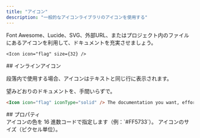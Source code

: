 ```yaml
---
title: "アイコン"
description: "一般的なアイコンライブラリのアイコンを使用する"
---
```



Font Awesome、Lucide、SVG、外部URL、またはプロジェクト内のファイルにあるアイコンを利用して、ドキュメントを充実させましょう。

<Icon icon="flag" size={32} />

```mdx Icon example
<Icon icon="flag" size={32} />
```

<div id="inline-icons">
  ## インラインアイコン
</div>

段落内で使用する場合、アイコンはテキストと同じ行に表示されます。

<Icon icon="flag" iconType="solid" /> 望みどおりのドキュメントを、手間いらずで。

```markdown Inline icon example
<Icon icon="flag" iconType="solid" /> The documentation you want, effortlessly.
```

<div id="properties">
  ## プロパティ
</div>

<IconsRequired />

<ResponseField name="color" type="string">
  アイコンの色を 16 進数コードで指定します（例：`#FF5733`）。
</ResponseField>

<ResponseField name="size" type="number">
  アイコンのサイズ（ピクセル単位）。
</ResponseField>